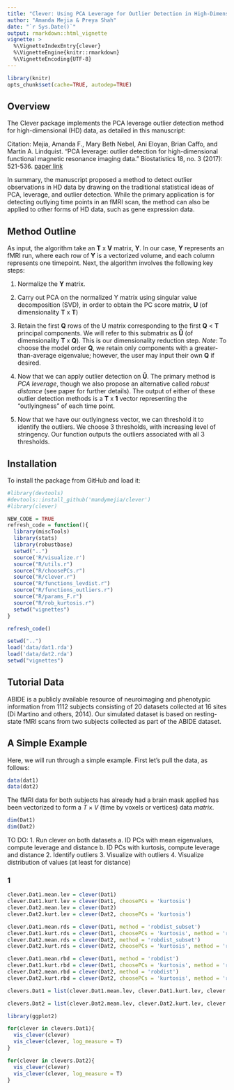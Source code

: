 ```yaml
---
title: "Clever: Using PCA Leverage for Outlier Detection in High-Dimensional Data"
author: "Amanda Mejia & Preya Shah"
date: "`r Sys.Date()`"
output: rmarkdown::html_vignette
vignette: >
  %\VignetteIndexEntry{clever}
  %\VignetteEngine{knitr::rmarkdown}
  %\VignetteEncoding{UTF-8}
---
```


```r
library(knitr)
opts_chunk$set(cache=TRUE, autodep=TRUE)
```

## Overview

The Clever package implements the PCA leverage outlier detection method for high-dimensional (HD) data, as detailed in this manuscript:

Citation: Mejia, Amanda F., Mary Beth Nebel, Ani Eloyan, Brian Caffo, and Martin A. Lindquist. "PCA leverage: outlier detection for high-dimensional functional magnetic resonance imaging data." Biostatistics 18, no. 3 (2017): 521-536. [paper link](https://academic.oup.com/biostatistics/article/18/3/521/3056185)

In summary, the manuscript proposed a method to detect outlier observations in HD data by drawing on the traditional statistical ideas of PCA, leverage, and outlier detection. While the primary application is for detecting outlying time points in an fMRI scan, the method can also be applied to other forms of HD data, such as gene expression data.



## Method Outline

As input, the algorithm take an __T__ x __V__ matrix, __Y__. In our case, __Y__ represents an fMRI run, where each row of __Y__ is a vectorized volume, and each column represents one timepoint. Next, the algorithm involves the following key steps: 


1. Normalize the __Y__ matrix.

2. Carry out PCA on the normalized Y matrix using singular value decomposition (SVD), in order to obtain the PC score matrix, __U__ (of dimensionality __T__ x __T__)     

3. Retain the first __Q__ rows of the U matrix corresponding to the first __Q__ < __T__ principal components.  We will refer to this submatrix as __Ũ__ (of dimensionality __T__ x __Q__). This is our dimensionality reduction step. _Note_: To choose the model order __Q__, we retain only components with a greater-than-average eigenvalue; however, the user may input their own __Q__ if desired.


4. Now that we can apply outlier detection on __Ũ__. The primary method is _PCA leverage_, though we also propose an alternative called _robust distance_ (see paper for further details). The output of either of these outlier detection methods is a __T__ x __1__ vector representing the "outlyingness" of each time point.  

5. Now that we have our outlyingness vector, we can threshold it to identify the outliers. We choose 3 thresholds, with increasing level of stringency. Our function outputs the outliers associated with all 3 thresholds.  


## Installation

To install the package from GitHub and load it:

```r
#library(devtools)
#devtools::install_github('mandymejia/clever')
#library(clever)

NEW_CODE = TRUE
refresh_code = function(){
  library(miscTools)
  library(stats)
  library(robustbase)
  setwd("..")
  source('R/visualize.r')
  source("R/utils.r")
  source("R/choosePCs.r")
  source("R/clever.r")
  source("R/functions_levdist.r")
  source("R/functions_outliers.r")
  source("R/params_F.r")
  source("R/rob_kurtosis.r")
  setwd("vignettes")
}

refresh_code()

setwd("..")
load('data/dat1.rda')
load('data/dat2.rda')
setwd("vignettes")
```


## Tutorial Data
ABIDE is a publicly available resource of neuroimaging and phenotypic information from 1112 subjects consisting of 20 datasets collected at 16 sites (Di Martino and others, 2014). Our simulated dataset is based on resting-state fMRI scans from two subjects collected as part of the ABIDE dataset. 
 

## A Simple Example

Here, we will run through a simple example. First let's pull the data, as follows:

```r
data(dat1)
data(dat2)
```

The fMRI data for both subjects has already had a brain mask applied has been vectorized to form a $T\times V$ (time by voxels or vertices) data *matrix*.

```r
dim(Dat1)
dim(Dat2)
```

TO DO:
1. Run clever on both datasets
  a. ID PCs with mean eigenvalues, compute leverage and distance
  b. ID PCs with kurtosis, compute leverage and distance
2. Identify outliers
3. Visualize with outliers
4. Visualize distribution of values (at least for distance)

### 1

```r
clever.Dat1.mean.lev = clever(Dat1)
clever.Dat1.kurt.lev = clever(Dat1, choosePCs = 'kurtosis')
clever.Dat2.mean.lev = clever(Dat2)
clever.Dat2.kurt.lev = clever(Dat2, choosePCs = 'kurtosis')

clever.Dat1.mean.rds = clever(Dat1, method = 'robdist_subset')
clever.Dat1.kurt.rds = clever(Dat1, choosePCs = 'kurtosis', method = 'robdist_subset')
clever.Dat2.mean.rds = clever(Dat2, method = 'robdist_subset')
clever.Dat2.kurt.rds = clever(Dat2, choosePCs = 'kurtosis', method = 'robdist_subset')

clever.Dat1.mean.rbd = clever(Dat1, method = 'robdist')
clever.Dat1.kurt.rbd = clever(Dat1, choosePCs = 'kurtosis', method = 'robdist')
clever.Dat2.mean.rbd = clever(Dat2, method = 'robdist')
clever.Dat2.kurt.rbd = clever(Dat2, choosePCs = 'kurtosis', method = 'robdist')

clevers.Dat1 = list(clever.Dat1.mean.lev, clever.Dat1.kurt.lev, clever.Dat1.mean.rds, clever.Dat1.kurt.rds, clever.Dat1.mean.rbd, clever.Dat1.kurt.rbd)

clevers.Dat2 = list(clever.Dat2.mean.lev, clever.Dat2.kurt.lev, clever.Dat2.mean.rds, clever.Dat2.kurt.rds, clever.Dat2.mean.rbd, clever.Dat2.kurt.rbd)
```

```r
library(ggplot2)

for(clever in clevers.Dat1){
  vis_clever(clever)
  vis_clever(clever, log_measure = T)
}
```

```r
for(clever in clevers.Dat2){
  vis_clever(clever)
  vis_clever(clever, log_measure = T)
}
```


